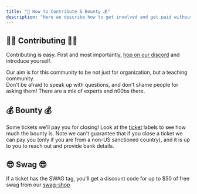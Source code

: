 ```yaml
---
title: "🧠 How to Contribute & Bounty 💰"
description: "Here we describe how to get involved and get paid without having to interview"
---
```


## 💁‍♂️ Contributing 💁‍♂️

Contributing is easy.  First and most importantly, [hop on our discord](https://discord.gg/qaFf7S373c) and introduce yourself.

Our aim is for this community to be not just for organization, but a teaching community.  
Don't be afraid to speak up with questions, and don't shame people for asking them!
There are a mix of experts and n00bs there.

## 💰 Bounty 💰

Some tickets we'll pay you for closing! Look at the [ticket](https://github.com/anarchy-ai/LLM-VM/issues) labels to see how much the bounty is. 
Note we can't guarantee that if you close a ticket we can pay you (only if you are from a non-US sanctioned country), 
and it is up to you to reach out and provide bank details.

## 😎 Swag 😎

If a ticket has the SWAG tag, you'll get a discount code for up to $50 of free swag from our [swag-shop](https://swag.anarchy.ai/)

